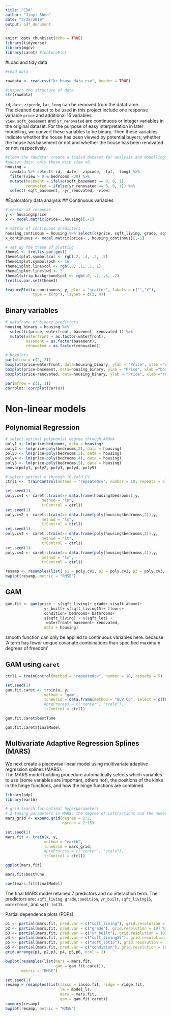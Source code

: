 ```yaml
---
title: "EDA"
author: "Jiayi Shen"
date: "3/25/2019"
output: pdf_document
---
```


```r
knitr::opts_chunk$set(echo = TRUE)
library(tidyverse)
library(mgcv)
library(caret) #featurePlot
```

#Load and tidy data
```r
#read data

rawdata <- read.csv("kc_house_data.csv", header = TRUE)

#inspect the structure of data
str(rawdata)
```

  `id`, `date`, `zipcode`, `lat`, `long` can be removed from the dataframe.   
  The cleaned dataset to be used in this project include one response variable `price` and additional 15 variables.  
  `view`, `sqft_basement` and `yr_renovated` are continuous or integer variables in the original dataset. For the purpose of easy interpretation in later modelling, we convert these variables to be binary. Then these variables indicate whether the house has been viewed by potential buyers, whether the house has basement or not and whether the house has been renovated or not, respectively.  


```r
#clean the rawdata; create a tidied dataset for analysis and modelling.
#subset data: only those with view >0.
housing = 
  rawdata %>% select(-id, -date, -zipcode, -lat, -long) %>% 
  filter(view > 0 & bedrooms <30) %>% 
  mutate(basement = ifelse(sqft_basement == 0, 0, 1),
         renovated = ifelse(yr_renovated == 0, 0, 1)) %>% 
  select(-sqft_basement, -yr_renovated, -view) 
```

#Exploratory data analysis
## Continuous variables
```r
# vector of response
y <- housing$price
x <- model.matrix(price~.,housing)[,-1]

# matrix of continuous predictors 
housing_continous = housing %>% select(c(price, sqft_living, grade, sqft_above, yr_built, sqft_living15, floors, condition, bedrooms, bathrooms, sqft_living, sqft_lot ))
x_continuous <- model.matrix(price~., housing_continous)[,-1]

# set up the theme of plotting
theme1 <- trellis.par.get()   
theme1$plot.symbol$col <- rgb(.2, .4, .2, .5)
theme1$plot.symbol$pch <- 16
theme1$plot.line$col <- rgb(.8, .1, .1, 1)
theme1$plot.line$lwd <- 2
theme1$strip.background$col <- rgb(.0, .2, .6, .2)
trellis.par.set(theme1)

featurePlot(x_continuous, y, plot = "scatter", labels = c("","Y"),
            type = c("p"), layout = c(3, 4))
```


## Binary variables
```r
# dataframe of binary predictors 
housing_binary = housing %>% 
  select(c(price, waterfront, basement, renovated )) %>%
  mutate(waterfront = as.factor(waterfront),
         basement = as.factor(basement),
         renovated = as.factor(renovated)) 

# boxplots
par(mfrow = c(2, 2))
boxplot(price~waterfront, data=housing_binary, ylab = "Price", xlab ="waterfront") 
boxplot(price~basement, data=housing_binary, ylab = "Price", xlab ="basement") 
boxplot(price~renovated, data=housing_binary, ylab = "Price", xlab ="renovated") 
```

```r
par(mfrow = c(1, 1))
corrplot::corrplot(cor(x))
```

# Non-linear models
## Polynomial Regression
```r
# select optimal polynomial degree through ANOVA
poly1 <- lm(price~bedrooms, data = housing)
poly2 <- lm(price~poly(bedrooms,2), data = housing) 
poly3 <- lm(price~poly(bedrooms,3), data = housing) 
poly4 <- lm(price~poly(bedrooms,4), data = housing) 
poly5 <- lm(price~poly(bedrooms,5), data = housing) 
anova(poly1, poly2, poly3, poly4, poly5)
```


```r
# select optimal d through 10-fold CV
ctrl1 <-  trainControl(method = "repeatedcv", number = 10, repeats = 5)

set.seed(1)
poly.cv1 <- caret::train(x= data.frame(housing$bedrooms),y,
                method = "lm",
                trControl = ctrl1)
set.seed(1)
poly.cv2 <- caret::train(x= data.frame(poly(housing$bedrooms,2)),y,
                method = "lm",
                trControl = ctrl1)
set.seed(1)
poly.cv3 <- caret::train(x= data.frame(poly(housing$bedrooms,3)),y,
                method = "lm",
                trControl = ctrl1)
set.seed(1)
poly.cv4 <- caret::train(x= data.frame(poly(housing$bedrooms,4)),y,
                method = "lm",
                trControl = ctrl1)

resamp <- resamples(list( p1 = poly.cv1, p2 = poly.cv2, p3 = poly.cv3, p4 = poly.cv4))
bwplot(resamp, metric = "RMSE")

```

## GAM
```r
gam.fit <- gam(price ~ s(sqft_living)+ grade+ s(sqft_above)+ 
                 yr_built+ s(sqft_living15)+ floors+ 
                 condition+ bedrooms+ bathrooms+ 
                 s(sqft_living) + s(sqft_lot) +
                  waterfront+ basement+ renovated, 
                 data = housing)
```
  
smooth function can only be applied to continuous variables here. 
because 'A term has fewer unique covariate combinations than specified maximum degrees of freedom'

## GAM using `caret`
```r
ctrl1 = trainControl(method = "repeatedcv", number = 10, repeats = 5)

set.seed(1)
gam.fit.caret <- train(x, y,
                 method = "gam",
                 tuneGrid = data.frame(method = "GCV.Cp", select = c(TRUE,FALSE)),
                 #preProcess = c("center", "scale"),
                 trControl = ctrl1)

gam.fit.caret$bestTune

gam.fit.caret$finalModel
```


## Multivariate Adaptive Regression Splines (MARS)
We next create a piecewise linear model using multivariate adaptive regression splines (MARS).  
The MARS model building procedure automatically selects which variables to use (some variables are important, others not), the positions of the kinks in the hinge functions, and how the hinge functions are combined.  
  
```r
library(pdp)
library(earth)

# grid search for optimal hyperparameters
# 2 tuning parameters in MARS: the degree of interactions and the number of retained terms
mars_grid <- expand.grid(degree = 1:2, 
                         nprune = 2:15)

set.seed(1)
mars.fit <- train(x, y,
                 method = "earth",
                 tuneGrid = mars_grid,
                 #preProcess = c("center", "scale"),
                 trControl = ctrl1)

ggplot(mars.fit)

mars.fit$bestTune

coef(mars.fit$finalModel) 
```

The final MARS model retained 7 predictors and no interaction term. The predictors are: `sqft_living`, `grade`,`condition`, `yr_built`, `sqft_living15`, `waterfront`, and `sqft_lot15`. 


Partial dependence plots (PDPs)
```r
p1 <- partial(mars.fit, pred.var = c("sqft_living"), grid.resolution = 10) %>% autoplot()
p2 <- partial(mars.fit, pred.var = c("grade"), grid.resolution = 10) %>% autoplot()
p3 <- partial(mars.fit, pred.var = c("yr_built"), grid.resolution = 10) %>% autoplot()
p4 <- partial(mars.fit, pred.var = c("sqft_living15"), grid.resolution = 10) %>% autoplot()
p5 <- partial(mars.fit, pred.var = c("sqft_lot15"), grid.resolution = 10) %>% autoplot()
p5 <- partial(mars.fit, pred.var = c("condition"), grid.resolution = 10) %>% autoplot()
grid.arrange(p1, p2,p3, p4, p5,p6, ncol = 2)
```


```r
bwplot(resamples(list(mars = mars.fit,
                      gam = gam.fit.caret)), 
       metric = "RMSE")
```


```r
set.seed(1)
resamp = resamples(list(lasso = lasso.fit, ridge = ridge.fit, 
                        lm = model_ls,
                        mars = mars.fit,
                        gam = gam.fit.caret))
summary(resamp)
bwplot(resamp, metric = "RMSE")
```

